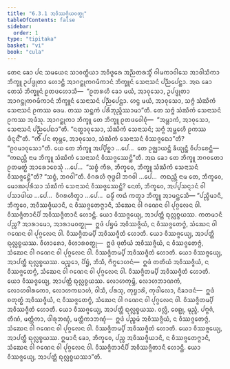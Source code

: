 ```yaml
---
title: "6.3.1 ᩋᩅᩥᩔᨩ᩠ᨩᩥᨿᩅᨲ᩠ᨳᩩ"
tableOfContents: false
sidebar:
  order: 1
type: "tipitaka"
basket: "vi"
book: "cula"
---
```



<DynamicBreadcrumb />

<Division number="321" book="cula">

<Paragraph number="1384" book="cula">
ᨲᩮᨶ ᨡᩮᩣ ᨸᨶ ᩈᨾᨿᩮᨶ ᩈᩣᩅᨲ᩠ᨳᩥᨿᩣ ᩋᩅᩥᨴᩪᩁᩮ ᩋᨬ᩠ᨬᨲᩁᩈ᩠ᨾᩥᩴ ᨣᩤᨾᨠᩣᩅᩤᩈᩮ ᩋᩣᩅᩤᩈᩥᨠᩣ ᨽᩥᨠ᩠ᨡᩪ ᩏᨸᨴ᩠ᨴᩩᨲᩣ ᩉᩮᩣᨶ᩠ᨲᩥ ᩋᩣᨣᨶ᩠ᨲᩩᨠᨣᨾᩥᨠᩣᨶᩴ ᨽᩥᨠ᩠ᨡᩪᨶᩴ ᩈᩮᨶᩣᩈᨶᩴ ᨸᨬ᩠ᨬᨸᩮᨶ᩠ᨲᩣ. ᩋᨳ ᨡᩮᩣ ᨲᩮᩈᩴ ᨽᩥᨠ᩠ᨡᩪᨶᩴ ᩑᨲᨴᩉᩮᩣᩈᩥ—  “ᩑᨲᩁᩉᩥ ᨡᩮᩣ ᨾᨿᩴ, ᩋᩣᩅᩩᩈᩮᩣ, ᩏᨸᨴ᩠ᨴᩩᨲᩣ ᩋᩣᨣᨶ᩠ᨲᩩᨠᨣᨾᩥᨠᩣᨶᩴ ᨽᩥᨠ᩠ᨡᩪᨶᩴ ᩈᩮᨶᩣᩈᨶᩴ ᨸᨬ᩠ᨬᨸᩮᨶ᩠ᨲᩣ. ᩉᨶ᩠ᨴ ᨾᨿᩴ, ᩋᩣᩅᩩᩈᩮᩣ, ᩈᨻ᩠ᨻᩴ ᩈᩴᨥᩥᨠᩴ ᩈᩮᨶᩣᩈᨶᩴ ᩑᨠᩔ ᨴᩮᨾ. ᨲᩔ ᩈᨶ᩠ᨲᨠᩴ ᨸᩁᩥᨽᩩᨬ᩠ᨩᩥᩔᩣᨾᩣ”ᨲᩥ. ᨲᩮ ᩈᨻ᩠ᨻᩴ ᩈᩴᨥᩥᨠᩴ ᩈᩮᨶᩣᩈᨶᩴ ᩑᨠᩔ ᩋᨴᩴᩈᩩ. ᩋᩣᨣᨶ᩠ᨲᩩᨠᩣ ᨽᩥᨠ᩠ᨡᩪ ᨲᩮ ᨽᩥᨠ᩠ᨡᩪ ᩑᨲᨴᩅᩮᩤᨧᩩᩴ—  “ᩋᨾ᩠ᩉᩣᨠᩴ, ᩋᩣᩅᩩᩈᩮᩣ, ᩈᩮᨶᩣᩈᨶᩴ ᨸᨬ᩠ᨬᨸᩮᨳᩣ”ᨲᩥ. “ᨶᨲ᩠ᨳᩣᩅᩩᩈᩮᩣ, ᩈᩴᨥᩥᨠᩴ ᩈᩮᨶᩣᩈᨶᩴ; ᩈᨻ᩠ᨻᩴ ᩋᨾ᩠ᩉᩮᩉᩥ ᩑᨠᩔ ᨴᩥᨶ᩠ᨶᨶ᩺”ᨲᩥ. “ᨠᩥᩴ ᨸᨶ ᨲᩩᨾ᩠ᩉᩮ, ᩋᩣᩅᩩᩈᩮᩣ, ᩈᩴᨥᩥᨠᩴ ᩈᩮᨶᩣᩈᨶᩴ ᩅᩥᩔᨩ᩠ᨩᩮᨳᩣ”ᨲᩥ? “ᩑᩅᨾᩣᩅᩩᩈᩮᩣ”ᨲᩥ. ᨿᩮ ᨲᩮ ᨽᩥᨠ᩠ᨡᩪ ᩋᨸ᩠ᨸᩥᨧ᩠ᨨᩣ …ᨸᩮ…  ᨲᩮ ᩏᨩ᩠ᨫᩣᨿᨶ᩠ᨲᩥ ᨡᩥᨿ᩠ᨿᨶ᩠ᨲᩥ ᩅᩥᨸᩣᨧᩮᨶ᩠ᨲᩥ—  “ᨠᨳᨬ᩠ᩉᩥ ᨶᩣᨾ ᨽᩥᨠ᩠ᨡᩪ ᩈᩴᨥᩥᨠᩴ ᩈᩮᨶᩣᩈᨶᩴ ᩅᩥᩔᨩ᩠ᨩᩮᩔᨶ᩠ᨲᩦ”ᨲᩥ. ᩋᨳ ᨡᩮᩣ ᨲᩮ ᨽᩥᨠ᩠ᨡᩪ ᨽᨣᩅᨲᩮᩣ ᩑᨲᨾᨲ᩠ᨳᩴ ᩋᩣᩁᩮᩣᨧᩮᩈᩩᩴ …ᨸᩮ…  “ᩈᨧ᩠ᨧᩴ ᨠᩥᩁ, ᨽᩥᨠ᩠ᨡᩅᩮ, ᨽᩥᨠ᩠ᨡᩪ ᩈᩴᨥᩥᨠᩴ ᩈᩮᨶᩣᩈᨶᩴ ᩅᩥᩔᨩ᩠ᨩᩮᨶ᩠ᨲᩦ”ᨲᩥ? “ᩈᨧ᩠ᨧᩴ, ᨽᨣᩅᩤ”ᨲᩥ. ᩅᩥᨣᩁᩉᩥ ᨻᩩᨴ᩠ᨵᩮᩤ ᨽᨣᩅᩤ …ᨸᩮ…  ᨠᨳᨬ᩠ᩉᩥ ᨶᩣᨾ ᨲᩮ, ᨽᩥᨠ᩠ᨡᩅᩮ, ᨾᩮᩣᨥᨸᩩᩁᩥᩈᩣ ᩈᩴᨥᩥᨠᩴ ᩈᩮᨶᩣᩈᨶᩴ ᩅᩥᩔᨩ᩠ᨩᩮᩔᨶ᩠ᨲᩥ? ᨶᩮᨲᩴ, ᨽᩥᨠ᩠ᨡᩅᩮ, ᩋᨸ᩠ᨸᩈᨶ᩠ᨶᩣᨶᩴ ᩅᩤ ᨸᩈᩣᨴᩤᨿ …ᨸᩮ…  ᩅᩥᨣᩁᩉᩥᨲ᩠ᩅᩣ …ᨸᩮ…  ᨵᨾ᩠ᨾᩥᩴ ᨠᨳᩴ ᨠᨲ᩠ᩅᩣ ᨽᩥᨠ᩠ᨡᩪ ᩋᩣᨾᨶ᩠ᨲᩮᩈᩥ—
</Paragraph>

<Paragraph number="1385" book="cula">
“ᨸᨬ᩠ᨧᩥᨾᩣᨶᩥ, ᨽᩥᨠ᩠ᨡᩅᩮ, ᩋᩅᩥᩔᨩ᩠ᨩᩥᨿᩣᨶᩥ, ᨶ ᩅᩥᩔᨩ᩠ᨩᩮᨲᨻ᩠ᨻᩣᨶᩥ, ᩈᩴᨥᩮᨶ ᩅᩤ ᨣᨱᩮᨶ ᩅᩤ ᨸᩩᨣ᩠ᨣᩃᩮᨶ ᩅᩤ. ᩅᩥᩔᨩ᩠ᨩᩥᨲᩣᨶᩥᨸᩥ ᩋᩅᩥᩔᨩ᩠ᨩᩥᨲᩣᨶᩥ ᩉᩮᩣᨶ᩠ᨲᩥ. ᨿᩮᩣ ᩅᩥᩔᨩ᩠ᨩᩮᨿ᩠ᨿ, ᩋᩣᨸᨲ᩠ᨲᩥ ᨳᩩᩃᩖᨧ᩠ᨧᨿᩔ. ᨠᨲᨾᩣᨶᩥ ᨸᨬ᩠ᨧ? ᩋᩣᩁᩣᨾᩮᩣ, ᩋᩣᩁᩣᨾᩅᨲ᩠ᨳᩩ—  ᩍᨴᩴ ᨸᨮᨾᩴ ᩋᩅᩥᩔᨩ᩠ᨩᩥᨿᩴ, ᨶ ᩅᩥᩔᨩ᩠ᨩᩮᨲᨻ᩠ᨻᩴ, ᩈᩴᨥᩮᨶ ᩅᩤ ᨣᨱᩮᨶ ᩅᩤ ᨸᩩᨣ᩠ᨣᩃᩮᨶ ᩅᩤ. ᩅᩥᩔᨩ᩠ᨩᩥᨲᨾ᩠ᨸᩥ ᩋᩅᩥᩔᨩ᩠ᨩᩥᨲᩴ ᩉᩮᩣᨲᩥ. ᨿᩮᩣ ᩅᩥᩔᨩ᩠ᨩᩮᨿ᩠ᨿ, ᩋᩣᨸᨲ᩠ᨲᩥ ᨳᩩᩃᩖᨧ᩠ᨧᨿᩔ.
</Paragraph>

<Paragraph number="1386" book="cula">
ᩅᩥᩉᩣᩁᩮᩣ, ᩅᩥᩉᩣᩁᩅᨲ᩠ᨳᩩ—  ᩍᨴᩴ ᨴᩩᨲᩥᨿᩴ ᩋᩅᩥᩔᨩ᩠ᨩᩥᨿᩴ, ᨶ ᩅᩥᩔᨩ᩠ᨩᩮᨲᨻ᩠ᨻᩴ, ᩈᩴᨥᩮᨶ ᩅᩤ ᨣᨱᩮᨶ ᩅᩤ ᨸᩩᨣ᩠ᨣᩃᩮᨶ ᩅᩤ. ᩅᩥᩔᨩ᩠ᨩᩥᨲᨾ᩠ᨸᩥ ᩋᩅᩥᩔᨩ᩠ᨩᩥᨲᩴ ᩉᩮᩣᨲᩥ. ᨿᩮᩣ ᩅᩥᩔᨩ᩠ᨩᩮᨿ᩠ᨿ, ᩋᩣᨸᨲ᩠ᨲᩥ ᨳᩩᩃᩖᨧ᩠ᨧᨿᩔ.
</Paragraph>

<Paragraph number="1387" book="cula">
ᨾᨬ᩠ᨧᩮᩣ, ᨸᩦᨮᩴ, ᨽᩥᩈᩥ, ᨻᩥᨻ᩠ᨻᩮᩣᩉᨶᩴ—  ᩍᨴᩴ ᨲᨲᩥᨿᩴ ᩋᩅᩥᩔᨩ᩠ᨩᩥᨿᩴ, ᨶ ᩅᩥᩔᨩ᩠ᨩᩮᨲᨻ᩠ᨻᩴ, ᩈᩴᨥᩮᨶ ᩅᩤ ᨣᨱᩮᨶ ᩅᩤ ᨸᩩᨣ᩠ᨣᩃᩮᨶ ᩅᩤ. ᩅᩥᩔᨩ᩠ᨩᩥᨲᨾ᩠ᨸᩥ ᩋᩅᩥᩔᨩ᩠ᨩᩥᨲᩴ ᩉᩮᩣᨲᩥ. ᨿᩮᩣ ᩅᩥᩔᨩ᩠ᨩᩮᨿ᩠ᨿ, ᩋᩣᨸᨲ᩠ᨲᩥ ᨳᩩᩃᩖᨧ᩠ᨧᨿᩔ.
</Paragraph>

<Paragraph number="1388" book="cula">
ᩃᩮᩣᩉᨠᩩᨾ᩠ᨽᩦ, ᩃᩮᩣᩉᨽᩣᨱᨠᩴ, ᩃᩮᩣᩉᩅᩤᩁᨠᩮᩣ, ᩃᩮᩣᩉᨠᨭᩣᩉᩴ, ᩅᩤᩈᩥ, ᨸᩁᩈᩩ, ᨠᩩᨮᩣᩁᩦ, ᨠᩩᨴᩤᩃᩮᩣ, ᨶᩥᨡᩣᨴᨶᩴ—  ᩍᨴᩴ ᨧᨲᩩᨲ᩠ᨳᩴ ᩋᩅᩥᩔᨩ᩠ᨩᩥᨿᩴ, ᨶ ᩅᩥᩔᨩ᩠ᨩᩮᨲᨻ᩠ᨻᩴ, ᩈᩴᨥᩮᨶ ᩅᩤ ᨣᨱᩮᨶ ᩅᩤ ᨸᩩᨣ᩠ᨣᩃᩮᨶ ᩅᩤ. ᩅᩥᩔᨩ᩠ᨩᩥᨲᨾ᩠ᨸᩥ ᩋᩅᩥᩔᨩ᩠ᨩᩥᨲᩴ ᩉᩮᩣᨲᩥ. ᨿᩮᩣ ᩅᩥᩔᨩ᩠ᨩᩮᨿ᩠ᨿ, ᩋᩣᨸᨲ᩠ᨲᩥ ᨳᩩᩃᩖᨧ᩠ᨧᨿᩔ.
</Paragraph>

<Paragraph number="1389" book="cula">
ᩅᩃᩖᩥ, ᩅᩮᩊᩩ, ᨾᩩᨬ᩠ᨩᩴ, ᨸᨻ᩠ᨻᨩᩴ, ᨲᩥᨱᩴ, ᨾᨲ᩠ᨲᩥᨠᩣ, ᨴᩤᩁᩩᨽᨱ᩠ᨯᩴ, ᨾᨲ᩠ᨲᩥᨠᩣᨽᨱ᩠ᨯᩴ—  ᩍᨴᩴ ᨸᨬ᩠ᨧᨾᩴ ᩋᩅᩥᩔᨩ᩠ᨩᩥᨿᩴ, ᨶ ᩅᩥᩔᨩ᩠ᨩᩮᨲᨻ᩠ᨻᩴ, ᩈᩴᨥᩮᨶ ᩅᩤ ᨣᨱᩮᨶ ᩅᩤ ᨸᩩᨣ᩠ᨣᩃᩮᨶ ᩅᩤ. ᩅᩥᩔᨩ᩠ᨩᩥᨲᨾ᩠ᨸᩥ ᩋᩅᩥᩔᨩ᩠ᨩᩥᨲᩴ ᩉᩮᩣᨲᩥ. ᨿᩮᩣ ᩅᩥᩔᨩ᩠ᨩᩮᨿ᩠ᨿ, ᩋᩣᨸᨲ᩠ᨲᩥ ᨳᩩᩃᩖᨧ᩠ᨧᨿᩔ. ᩍᨾᩣᨶᩥ ᨡᩮᩣ, ᨽᩥᨠ᩠ᨡᩅᩮ, ᨸᨬ᩠ᨧ ᩋᩅᩥᩔᨩ᩠ᨩᩥᨿᩣᨶᩥ, ᨶ ᩅᩥᩔᨩ᩠ᨩᩮᨲᨻ᩠ᨻᩣᨶᩥ, ᩈᩴᨥᩮᨶ ᩅᩤ ᨣᨱᩮᨶ ᩅᩤ ᨸᩩᨣ᩠ᨣᩃᩮᨶ ᩅᩤ. ᩅᩥᩔᨩ᩠ᨩᩥᨲᩣᨶᩥᨸᩥ ᩋᩅᩥᩔᨩ᩠ᨩᩥᨲᩣᨶᩥ ᩉᩮᩣᨶ᩠ᨲᩥ. ᨿᩮᩣ ᩅᩥᩔᨩ᩠ᨩᩮᨿ᩠ᨿ, ᩋᩣᨸᨲ᩠ᨲᩥ ᨳᩩᩃᩖᨧ᩠ᨧᨿᩔᩣ”ᨲᩥ.
</Paragraph>
</Division>